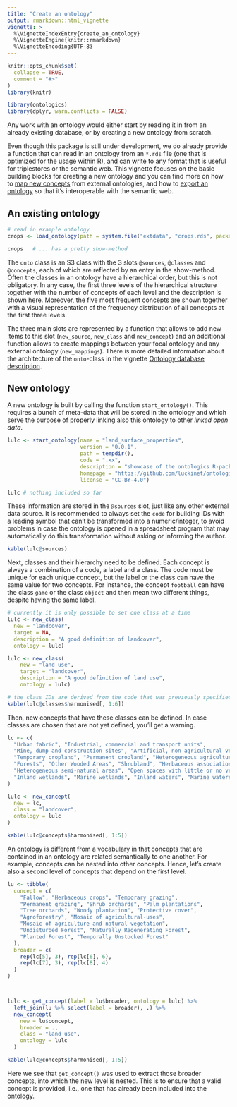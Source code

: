 ```yaml
---
title: "Create an ontology"
output: rmarkdown::html_vignette
vignette: >
  %\VignetteIndexEntry{create_an_ontology}
  %\VignetteEngine{knitr::rmarkdown}
  %\VignetteEncoding{UTF-8}
---
```


```r
knitr::opts_chunk$set(
  collapse = TRUE,
  comment = "#>"
)
library(knitr)
```

```r
library(ontologics)
library(dplyr, warn.conflicts = FALSE)
```

Any work with an ontology would either start by reading it in from an already existing database, or by creating a new ontology from scratch.

Even though this package is still under development, we do already provide a function that can read in an ontology from an `*.rds` file (one that is optimized for the usage within R), and can write to any format that is useful for triplestores or the semantic web. This vignette focuses on the basic building blocks for creating a new ontology and you can find more on how to [map new concepts](map_new_concepts.html) from external ontologies, and how to [export an ontology](conversion_to_rdf.html) so that it's interoperable with the semantic web.

## An existing ontology

```r
# read in example ontology
crops <- load_ontology(path = system.file("extdata", "crops.rds", package = "ontologics"))

crops   # ... has a pretty show-method
```

The `onto` class is an S3 class with the 3 slots `@sources`, `@classes` and `@concepts`, each of which are reflected by an entry in the show-method. Often the classes in an ontology have a hierarchical order, but this is not obligatory. In any case, the first three levels of the hierarchical structure together with the number of concepts of each level and the description is shown here. Moreover, the five most frequent concepts are shown together with a visual representation of the frequency distribution of all concepts at the first three levels.

The three main slots are represented by a function that allows to add new items to this slot (`new_source`, `new_class` and `new_concept`) and an additional function allows to create mappings between your focal ontology and any external ontology (`new_mappings`). There is more detailed information about the architecture of the `onto`-class in the vignette [Ontology database description](ontology_database_description.html).


## New ontology

A new ontology is built by calling the function `start_ontology()`. This requires a bunch of meta-data that will be stored in the ontology and which serve the purpose of properly linking also this ontology to other *linked open data*. 


```r
lulc <- start_ontology(name = "land_surface_properties",
                       version = "0.0.1",
                       path = tempdir(), 
                       code = ".xx", 
                       description = "showcase of the ontologics R-package", 
                       homepage = "https://github.com/luckinet/ontologics", 
                       license = "CC-BY-4.0")

lulc # nothing included so far
```

These information are stored in the `@sources` slot, just like any other external data source. It is recommended to always set the `code` for building IDs with a leading symbol that can't be transformed into a numeric/integer, to avoid problems in case the ontology is opened in a spreadsheet program that may automatically do this transformation without asking or informing the author.

```r
kable(lulc@sources)
```

Next, classes and their hierarchy need to be defined. Each concept is always a combination of a code, a label and a class. The code must be unique for each unique concept, but the label or the class can have the same value for two concepts. For instance, the concept `football` can have the class `game` or the class `object` and then mean two different things, despite having the same label.

```r
# currently it is only possible to set one class at a time
lulc <- new_class(
  new = "landcover", 
  target = NA, 
  description = "A good definition of landcover",
  ontology = lulc)

lulc <- new_class(
    new = "land use", 
    target = "landcover", 
    description = "A good definition of land use",
    ontology = lulc)

# the class IDs are derived from the code that was previously specified 
kable(lulc@classes$harmonised[, 1:6])
```

Then, new concepts that have these classes can be defined. In case classes are chosen that are not yet defined, you'll get a warning.


```r
lc <- c(
  "Urban fabric", "Industrial, commercial and transport units",
  "Mine, dump and construction sites", "Artificial, non-agricultural vegetated areas",
  "Temporary cropland", "Permanent cropland", "Heterogeneous agricultural areas",
  "Forests", "Other Wooded Areas", "Shrubland", "Herbaceous associations",
  "Heterogeneous semi-natural areas", "Open spaces with little or no vegetation",
  "Inland wetlands", "Marine wetlands", "Inland waters", "Marine waters"
)

lulc <- new_concept(
  new = lc,
  class = "landcover",
  ontology = lulc
)

kable(lulc@concepts$harmonised[, 1:5])
```

An ontology is different from a vocabulary in that concepts that are contained in an ontology are related semantically to one another. For example, concepts can be nested into other concepts. Hence, let's create also a second level of concepts that depend on the first level.

```r
lu <- tibble(
  concept = c(
    "Fallow", "Herbaceous crops", "Temporary grazing",
    "Permanent grazing", "Shrub orchards", "Palm plantations",
    "Tree orchards", "Woody plantation", "Protective cover",
    "Agroforestry", "Mosaic of agricultural-uses",
    "Mosaic of agriculture and natural vegetation",
    "Undisturbed Forest", "Naturally Regenerating Forest",
    "Planted Forest", "Temporally Unstocked Forest"
  ),
  broader = c(
    rep(lc[5], 3), rep(lc[6], 6),
    rep(lc[7], 3), rep(lc[8], 4)
  )
)



lulc <- get_concept(label = lu$broader, ontology = lulc) %>% 
  left_join(lu %>% select(label = broader), .) %>% 
  new_concept(
    new = lu$concept,
    broader = .,
    class = "land use",
    ontology = lulc
  )

kable(lulc@concepts$harmonised[, 1:5])
```

Here we see that `get_concept()` was used to extract those broader concepts, into which the new level is nested. This is to ensure that a valid concept is provided, i.e., one that has already been included into the ontology.
